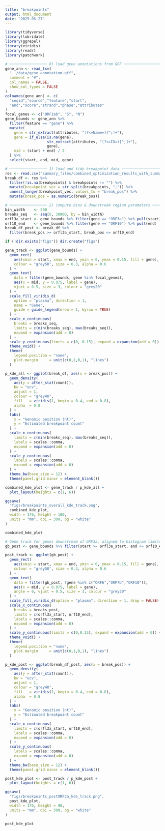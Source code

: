 ```yaml
---
title: "breakpoints"
output: html_document
date: "2025-06-27"
---
```


```r
library(tidyverse)
library(lubridate)
library(ggrepel)
library(viridis)
library(readr)
library(patchwork)

# ───────────────── 0) load gene annotations from GFF ─────────────────────────
gene_ann <- read_tsv(
  "../data/gene_annotation.gff",
  comment = "#",
  col_names = FALSE,
  show_col_types = FALSE
)
colnames(gene_ann) <- c(
  "seqid","source","feature","start",
  "end","score","strand","phase","attributes"
)
focal_genes <- c("ORF1ab", "S", "N")
gene_bounds <- gene_ann %>%
  filter(feature == "gene") %>%
  mutate(
    gene = str_extract(attributes, "(?<=Name=)[^;]+"),
    gene = if_else(is.na(gene),
                   str_extract(attributes, "(?<=ID=)[^;]+"),
                   gene),
    mid = (start + end) / 2
  ) %>%
  select(start, end, mid, gene)

# ───────────────── 1) load and tidy breakpoint data ─────────────────────────
res <- read.csv("summary_files/combined_optimization_results_with_summary.csv")
break_df <- res %>%
  filter(!is.na(breakpoints) & breakpoints != "") %>%
  mutate(breakpoint_vec = str_split(breakpoints, ";")) %>%
  unnest_longer(breakpoint_vec, values_to = "break_pos") %>%
  mutate(break_pos = as.numeric(break_pos))

# ───────────────── 2) compute bins & downstream region parameters ──────────
bin_width    <- 200
breaks_seq   <- seq(0, 30000, by = bin_width)
orfl3a_start <- gene_bounds %>% filter(gene == "ORF3a") %>% pull(start)
orf10_end    <- gene_bounds %>% filter(gene == "ORF10") %>% pull(end)
break_df_post <- break_df %>%
  filter(break_pos >= orfl3a_start, break_pos <= orf10_end)

if (!dir.exists("figs")) dir.create("figs")
```

```r
gene_track <- ggplot(gene_bounds) +
  geom_rect(
    aes(xmin = start, xmax = end, ymin = 0, ymax = 0.15, fill = gene),
    colour = "grey50", size = 0.3, alpha = 0.6
  ) +
  geom_text(
    data = filter(gene_bounds, gene %in% focal_genes),
    aes(x = mid, y = 0.075, label = gene),
    vjust = 0.5, size = 3, colour = "grey20"
  ) +
  scale_fill_viridis_d(
    option = "plasma", direction = 1,
    name = "Gene",
    guide = guide_legend(nrow = 1, byrow = TRUE)
  ) +
  scale_x_continuous(
    breaks = breaks_seq,
    limits = c(min(breaks_seq), max(breaks_seq)),
    expand = expansion(add = 0)
  ) +
  scale_y_continuous(limits = c(0, 0.15), expand = expansion(add = 0)) +
  theme_void() +
  theme(
    legend.position = "none",
    plot.margin     = unit(c(0,1,0,1), "lines")
  )
```

```r
p_kde_all <- ggplot(break_df, aes(x = break_pos)) +
  geom_density(
    aes(y = after_stat(count)),
    bw = "ucv",
    adjust = 1,
    colour = "grey40",
    fill   = viridis(1, begin = 0.4, end = 0.8),
    alpha  = 0.8
  ) +
  labs(
    x = "Genomic position (nt)",
    y = "Estimated breakpoint count"
  ) +
  scale_x_continuous(
    limits = c(min(breaks_seq), max(breaks_seq)),
    labels = scales::comma,
    expand = expansion(add = 0)
  ) +
  scale_y_continuous(
    labels = scales::comma,
    expand = expansion(add = 0)
  ) +
  theme_bw(base_size = 12) +
  theme(panel.grid.minor = element_blank())

combined_kde_plot <- gene_track / p_kde_all +
  plot_layout(heights = c(1, 6))

ggsave(
  "figs/breakpoints_overall_kde_track.png",
  combined_kde_plot,
  width = 170, height = 100,
  units = "mm", dpi = 300, bg = "white"
)

combined_kde_plot
```

```r
# Gene track for genes downstream of ORF3a, aligned to histogram limits
gb_post <- gene_bounds %>% filter(start >= orfl3a_start, end <= orf10_end)

post_track <- ggplot(gb_post) +
  geom_rect(
    aes(xmin = start, xmax = end, ymin = 0, ymax = 0.15, fill = gene),
    colour = "grey50", size = 0.3, alpha = 0.6
  ) +
  geom_text(
    data = filter(gb_post, !gene %in% c("ORF6","ORF7b","ORF10")),
    aes(x = mid, y = 0.075, label = gene),
    angle = 0, vjust = 0.5, size = 3, colour = "grey20"
  ) +
  scale_fill_viridis_d(option = "plasma", direction = 1, drop = FALSE) +
  scale_x_continuous(
    breaks = breaks_post,
    limits = c(orfl3a_start, orf10_end),
    labels = scales::comma,
    expand = expansion(add = 0)
  ) +
  scale_y_continuous(limits = c(0,0.15), expand = expansion(add = 0)) +
  theme_void() +
  theme(
    legend.position = "none",
    plot.margin     = unit(c(0,1,0,1), "lines")
  )
```

```r
p_kde_post <- ggplot(break_df_post, aes(x = break_pos)) +
  geom_density(
    aes(y = after_stat(count)),
    bw = "ucv",
    adjust = 1,
    colour = "grey40",
    fill   = viridis(1, begin = 0.4, end = 0.8),
    alpha  = 0.8
  ) +
  labs(
    x = "Genomic position (nt)",
    y = "Estimated breakpoint count"
  ) +
  scale_x_continuous(
    limits = c(orfl3a_start, orf10_end),
    labels = scales::comma,
    expand = expansion(add = 0)
  ) +
  scale_y_continuous(
    labels = scales::comma,
    expand = expansion(add = 0)
  ) +
  theme_bw(base_size = 12) +
  theme(panel.grid.minor = element_blank())

post_kde_plot <- post_track / p_kde_post +
  plot_layout(heights = c(1, 6))

ggsave(
  "figs/breakpoints_postORF3a_kde_track.png",
  post_kde_plot,
  width = 170, height = 90,
  units = "mm", dpi = 300, bg = "white"
)

post_kde_plot
```